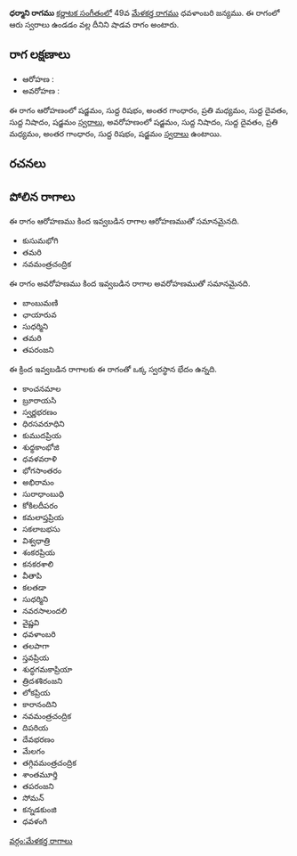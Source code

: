{{Infobox ragam
	| name          	= ధర్మాని
	| synonym	    	= 
	| mela          	= 
	| chakra        	= 
	| janaka        	= 
	| type          	= శాడవ
	| arohanam      	= {{svaraC|S|R1|G3|M2|D1|N1|S'}} 
	| avarohanam    	= {{svaraC|S'|N1|D1|M2|G3|R1|S}}
	| jeeva         	=
	| chhaya        	=
	| nyasa         	=
	| vishesha      	= 
	| equivalent  		= 
}}
{{కర్ణాటక సంగీత రాగాలు}}
'''ధర్మాని రాగము''' [[కర్ణాటక సంగీతం]]లో 49వ [[మేళకర్త రాగము]] ధవళాంబరి జన్యము.  ఈ రాగంలో ఆరు స్వరాలు ఉండడం వల్ల దీనిని షాడవ రాగం అంటారు.


==రాగ లక్షణాలు==


* ఆరోహణ : {{svaraC|S|R1|G3|M2|D1|N1|S'}} 
* అవరోహణ : {{svaraC|S'|N1|D1|M2|G3|R1|S}}

ఈ రాగం ఆరోహణంలో షడ్జమం, సుద్ద రిషభం, అంతర గాంధారం, ప్రతి మధ్యమం, సుద్ద దైవతం, సుద్ద నిషాదం, షడ్జమం [[స్వరాలు]], అవరోహణంలో షడ్జమం, సుద్ద నిషాదం, సుద్ద దైవతం, ప్రతి మధ్యమం, అంతర గాంధారం, సుద్ద రిషభం, షడ్జమం [[స్వరాలు]] ఉంటాయి.

==రచనలు==



==పోలిన రాగాలు==
ఈ రాగం ఆరోహణము కింద ఇవ్వబడిన రాగాల ఆరోహణముతో సమానమైనది.
* కుసుమభోగి
* తమరి
* నవమంత్రచంద్రిక

ఈ రాగం అవరోహణము కింద ఇవ్వబడిన రాగాల అవరోహణముతో సమానమైనది.
* బాంబుమణి
* ఛాయారువ
* సుధర్మిని
* తమరి
* తపరంజని

ఈ క్రింద ఇవ్వబడిన రాగాలకు ఈ రాగంతో ఒక్క స్వరస్థాన భేదం ఉన్నది.
* కాంచనమాల
* బ్రూరాయసి
* స్వర్ణభరణం
* ధిరసవరూధిని
* కుముదప్రియ
* శుధ్ధకాంభోజి
* ధవళవరాళి
* భోగసాంతరం
* అభిరామం
* సురాధాంబుధి
* కోకిలదీపరం
* కమలాప్తప్రియ
* సకలాబభసు
* విశ్వధాత్రి
* శంకరప్రియ
* కనకరశాలి
* వీతాపి
* కలతడా
* సుధర్మిని
* నవరసాలందలి
* వైష్ణవి
* ధవళాంబరి
* తలపాగా
* స్తవప్రియ
* శుద్ధగమకాప్రియా
* త్రిదశశిరంజని
* లోకప్రియ
* కారానందిని
* నవమంత్రచంద్రిక
* దిపరియ
* దేవభరణం
* మేలగం
* తగ్గివమంత్రచంద్రిక
* శాంతమూర్తి
* తపరంజని
* సోమన్
* కన్నడకుంజి
* ధవళంగి



[[వర్గం:మేళకర్త రాగాలు]]